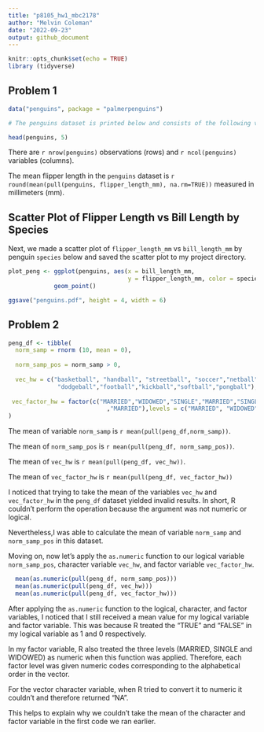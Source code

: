 ```yaml
---
title: "p8105_hw1_mbc2178"
author: "Melvin Coleman"
date: "2022-09-23"
output: github_document
---
```


```r
knitr::opts_chunk$set(echo = TRUE)
library (tidyverse)
```

## Problem 1 

```r
data("penguins", package = "palmerpenguins")
```

```r
# The penguins dataset is printed below and consists of the following varies including species, island, bill length etc...

head(penguins, 5)
```
There are `r nrow(penguins)` observations (rows) and `r ncol(penguins)` variables (columns). 

The mean flipper length in the `penguins` dataset is `r round(mean(pull(penguins, flipper_length_mm), na.rm=TRUE))` measured in millimeters (mm). 

## Scatter Plot of Flipper Length vs Bill Length by Species

Next, we made a scatter plot of `flipper_length_mm` vs `bill_length_mm` by penguin
`species` below and saved the scatter plot to my project directory. 

```r
plot_peng <- ggplot(penguins, aes(x = bill_length_mm,
                                  y = flipper_length_mm, color = species)) + 
             geom_point()

ggsave("penguins.pdf", height = 4, width = 6)
```

## Problem 2 

```r

peng_df <- tibble(
  norm_samp = rnorm (10, mean = 0),
  
  norm_samp_pos = norm_samp > 0,
  
  vec_hw = c("basketball", "handball", "streetball", "soccer","netball", 
              "dodgeball","football","kickball","softball","pongball"), 
  
 vec_factor_hw = factor(c("MARRIED","WIDOWED","SINGLE","MARRIED","SINGLE","WIDOWED","SINGLE","SINGLE","WIDOWED"
                            ,"MARRIED"),levels = c("MARRIED", "WIDOWED", "SINGLE"))
)
```
The mean of variable `norm_samp` is `r mean(pull(peng_df,norm_samp))`.  

The mean of `norm_samp_pos` is `r mean(pull(peng_df, norm_samp_pos))`.

The mean of `vec_hw` is `r mean(pull(peng_df, vec_hw))`.

The mean of `vec_factor_hw` is `r mean(pull(peng_df, vec_factor_hw))` 

I noticed that trying to take the mean of the variables `vec_hw` and 
`vec_factor_hw` in the `peng_df` dataset yielded invalid results. In short, 
R couldn't perform the operation because the argument was not numeric or 
logical.

Nevertheless,I was able to calculate the mean of  variable `norm_samp` and 
`norm_samp_pos` in this dataset. 

Moving on, now let's apply the `as.numeric` function to our logical variable `norm_samp_pos`,
character variable `vec_hw`, and factor variable `vec_factor_hw`. 

```r
  mean(as.numeric(pull(peng_df, norm_samp_pos)))
  mean(as.numeric(pull(peng_df, vec_hw)))
  mean(as.numeric(pull(peng_df, vec_factor_hw)))
```

After applying the `as.numeric` function to the logical, character, and factor variables, I noticed that I still received a mean value for my logical variable
and factor variable. This was because R treated the "TRUE" and "FALSE" in my logical variable as 1 and 0 respectively. 

In my factor variable, R also treated the three levels (MARRIED, SINGLE and WIDOWED) as numeric when this function was applied. Therefore, each factor level 
was given numeric codes corresponding to the alphabetical order in the vector. 

For the vector character variable, when R tried to convert it to numeric it couldn't and therefore returned "NA". 

This helps to explain why we couldn't take the mean of the character and factor 
variable in the first code we ran earlier.















